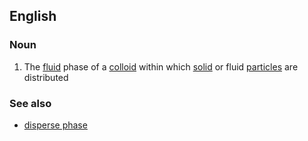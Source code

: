 ==English==

===Noun===
{{en-noun|sg=[[continuous]] [[phase]]}}

# The [[fluid]] phase of a [[colloid]] within which [[solid]] or fluid [[particle]]s are distributed

===See also===
*[[disperse phase]]